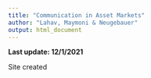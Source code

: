 ```yaml
---
title: "Communication in Asset Markets"
author: "Lahav, Maymoni & Neugebauer"
output: html_document
---
```


**Last update: 12/1/2021**

Site created
